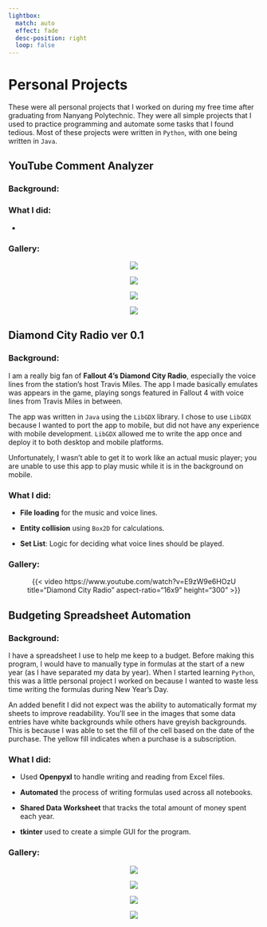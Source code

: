 ```yaml
---
lightbox:
  match: auto
  effect: fade
  desc-position: right
  loop: false
---
```


# Personal Projects

These were all personal projects that I worked on during my free time after graduating from Nanyang Polytechnic. They were all simple projects that I used to practice programming and automate some tasks that I found tedious. Most of these projects were written in `Python`, with one being written in `Java`.

## YouTube Comment Analyzer

### Background:


### What I did:

-   


### Gallery:

::: {layout-ncol="4" style="text-align: center;"}

![](img/spreadsheet1.png){group="spreadsheet-gallery"}

![](img/spreadsheet2.png){group="spreadsheet-gallery"}

![](img/spreadsheet3.png){group="spreadsheet-gallery"}

![](img/spreadsheet4.png){group="spreadsheet-gallery"}

:::


## Diamond City Radio ver 0.1

### Background:

I am a really big fan of **Fallout 4's Diamond City Radio**, especially the voice lines from the station's host Travis Miles. The app I made basically emulates was appears in the game, playing songs featured in Fallout 4 with voice lines from Travis Miles in between. 

The app was written in `Java` using the `LibGDX` library. I chose to use `LibGDX` because I wanted to port the app to mobile, but did not have any experience with mobile development. `LibGDX` allowed me to write the app once and deploy it to both desktop and mobile platforms. 

Unfortunately, I wasn't able to get it to work like an actual music player; you are unable to use this app to play music while it is in the background on mobile. 

### What I did:

-   **File loading** for the music and voice lines.

-   **Entity collision** using `Box2D` for calculations.

-   **Set List**: Logic for deciding what voice lines should be played.

### Gallery:

::: {layout-ncol="1" style="text-align: center;"}
{{< video https://www.youtube.com/watch?v=E9zW9e6HOzU title="Diamond City Radio" aspect-ratio="16x9" height="300" >}}
:::

## Budgeting Spreadsheet Automation

### Background:

I have a spreadsheet I use to help me keep to a budget. Before making this program, I would have to manually type in formulas at the start of a new year (as I have separated my data by year). When I started learning `Python`, this was a little personal project I worked on because I wanted to waste less time writing the formulas during New Year's Day.
  
An added benefit I did not expect was the ability to automatically format my sheets to improve readability. You'll see in the images that some data entries have white backgrounds while others have greyish backgrounds. This is because I was able to set the fill of the cell based on the date of the purchase. The yellow fill indicates when a purchase is a subscription.

### What I did:

-   Used **Openpyxl** to handle writing and reading from Excel files.

-   **Automated** the process of writing formulas used across all notebooks.

-   **Shared Data Worksheet** that tracks the total amount of money spent each year.

-   **tkinter** used to create a simple GUI for the program.


### Gallery:

::: {layout-ncol="4" style="text-align: center;"}
![](img/spreadsheet1.png){group="spreadsheet-gallery"}

![](img/spreadsheet2.png){group="spreadsheet-gallery"}

![](img/spreadsheet3.png){group="spreadsheet-gallery"}

![](img/spreadsheet4.png){group="spreadsheet-gallery"}
:::

